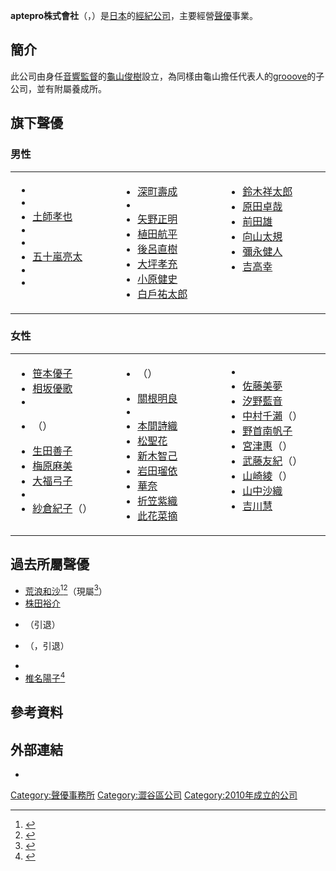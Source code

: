 {{Lowercase}}
{{Infobox company
| name = aptepro株式會社
| name_en = aptepro Co., Ltd.
| logo =
| logo_size =
| logo_caption =
| image =
| image_size =
| image_caption =
| native_name = アプトプロ 株式会社
| native_name_lang = ja
| other_name =
| type = 非上市公司
| industry = [[服务|服務業]]
| foundation = 2010年9月3日
| founder =
| area_served =
| key_people = [[龜山俊樹|龜山俊樹]]
| products =
| brands =
| services = 經營管理演員、聲優
| owner =
| ratio =
| rating =
| homepage = {{URL|http://aptepro.jp/}}
| location = {{JPN}}<br />[[東京都|東京都]][[澀谷區|澀谷區]][[代代木|代代木]]一丁目32番15號<br />第三白倉大樓2F
| zip_code = [[〒|〒]]151-0053
}}
'''aptepro株式會社'''（{{lang-ja|アプトプロ 株式会社}}，{{lang-en|aptepro Co., Ltd.}}）是[[日本|日本]]的[[經紀公司|經紀公司]]，主要經營[[聲優|聲優]]事業。

== 簡介 ==
此公司由身任[[音效指導|音響監督]]的[[龜山俊樹|龜山俊樹]]設立，為同樣由龜山擔任代表人的[[grooove|grooove]]的子公司，並有附屬養成所。

== 旗下聲優 ==
=== 男性 ===
{|
| style="vertical-align: top;" width="250;"|
* {{tsl|ja|千々和竜策|千千和龍策}}
* {{tsl|ja|中國卓郎}}
* [[土師孝也|土師孝也]]
* {{tsl|ja|宮下栄治|宮下榮治}}
* {{tsl|ja|吉田裕秋}}
* [[五十嵐亮太_(聲優)|五十嵐亮太]]
* {{tsl|ja|財満健太|財滿健太}}
* {{tsl|ja|田中雅之 (声優)|田中雅之}}
| style="vertical-align: top;" width="250;"|
* [[深町壽成|深町壽成]]
* {{tsl|ja|藤沼建人}}
* [[矢野正明|矢野正明]]
* [[植田航平|植田航平]]
* [[後呂直樹|後呂直樹]]
* [[大坪孝充|大坪孝充]]
* [[小原健史|小原健史]]
* [[白戶祐太郎|白戶祐太郎]]
| style="vertical-align: top;" width="250;"|
* [[鈴木祥太郎|鈴木祥太郎]]
* [[原田卓哉|原田卓哉]]
* [[前田雄|前田雄]]
* [[向山太規|向山太規]]
* [[彌永健人|彌永健人]]
* [[吉高幸|吉高幸]]
|}

=== 女性 ===
{|
| style="vertical-align: top;" width="250;"|
* [[笹本優子|笹本優子]]
* [[相坂優歌|相坂優歌]]
* {{tsl|ja|青木紀子}}
* {{tsl|ja|アサコ|麻子}}（{{lang|ja|アサコ}}）
* [[生田善子|生田善子]]
* [[梅原麻美|梅原麻美]]
* [[大福弓子|大福弓子]]
* {{tsl|ja|佐々梨花|佐佐梨花}}
* [[紗倉紀子|紗倉紀子]]（{{lang|ja|紗倉のり子}}）
| style="vertical-align: top;" width="250;"|
* {{tsl|ja|白川りさ|白川梨沙}}（{{lang|ja|白川りさ}}）
* [[關根明良|關根明良]]
* {{tsl|ja|富田沙織}}
* [[本間詩織|本間詩織]]
* [[松聖花|松聖花]]
* [[新木智己|新木智己]]
* [[岩田瑠依|岩田瑠依]]
* [[華奈|華奈]]
* [[折笠紫織|折笠紫織]]
* [[此花菜摘|此花菜摘]]
| style="vertical-align: top;" width="250;"|
* {{tsl|ja|祭田絵理|祭田繪理}}
* [[佐藤美夢|佐藤美夢]]
* [[汐野藍音|汐野藍音]]
* [[中村千瀨|中村千瀨]]（{{lang|ja|中村ちせ}}）
* [[野首南帆子|野首南帆子]]
* [[宮津惠|宮津惠]]（{{lang|ja|宮津めぐみ}}）
* [[武藤友紀|武藤友紀]]（{{lang|ja|武藤ゆき}}）
* [[山崎綾|山崎綾]]（{{lang|ja|山崎あや}}）
* [[山中沙織|山中沙織]]
* [[吉川慧|吉川慧]]
|}

== 過去所屬聲優 ==
* [[荒浪和沙|荒浪和沙]]<ref>{{Cite web|url=https://twitter.com/kazusa_aranami/status/587460458539454464|script-title=ja:アプトプロさんにお世話になることになりました|date=2015-04-13|publisher=荒浪和沙Twitter|accessdate=2016-11-19|language=ja|archive-date=2016-03-11|archive-url=https://web.archive.org/web/20160311064752/https://twitter.com/kazusa_aranami/status/587460458539454464|dead-url=no}}</ref><ref>{{Cite web |url=http://aptepro.jp/talents/k_aranami.html |script-title=ja:荒浪和沙 |date=2015-04-13 |publisher=アプトプロ |accessdate=2016-11-19 |language=ja |deadurl=yes |archiveurl=https://web.archive.org/web/20150413160655/http://aptepro.jp/talents/k_aranami.html |archivedate=2015-04-13 }}</ref>（現屬{{tsl|ja|キャトルステラ|Quatre Stella}}<ref>{{Cite web|url=http://ameblo.jp/kazusa-a/entry-12064469349.html|script-title=ja:移籍しました。|date=2015-08-22|publisher=荒浪和沙オフィシャルブログ|accessdate=2016-11-19|language=ja|archive-date=2016-11-19|archive-url=https://web.archive.org/web/20161119184034/http://ameblo.jp/kazusa-a/entry-12064469349.html|dead-url=no}}</ref>）
* [[株田裕介|株田裕介]]
* {{tsl|ja|島涼香}}（引退）
* {{tsl|ja|矢澤りえか|矢澤利枝香}}（{{lang|ja|矢澤りえか}}，引退）
* {{tsl|ja|渡部由佳}}
* [[椎名陽子|椎名陽子]]<ref>{{Cite web |url=http://aptepro.jp/talents/y_shiina.html |script-title=ja:椎名　陽子 |date=2016-04-23 |publisher=アプトプロ |accessdate=2016-11-19 |language=ja |deadurl=yes |archiveurl=https://web.archive.org/web/20160423112302/http://aptepro.jp/talents/y_shiina.html |archivedate=2016-04-23 }}</ref>

== 參考資料 ==
{{Reflist}}

== 外部連結 ==
* {{Official|http://aptepro.jp/}}{{ja}}

{{DEFAULTSORT:aptepro}}
[[Category:聲優事務所|Category:聲優事務所]]
[[Category:澀谷區公司|Category:澀谷區公司]]
[[Category:2010年成立的公司|Category:2010年成立的公司]]